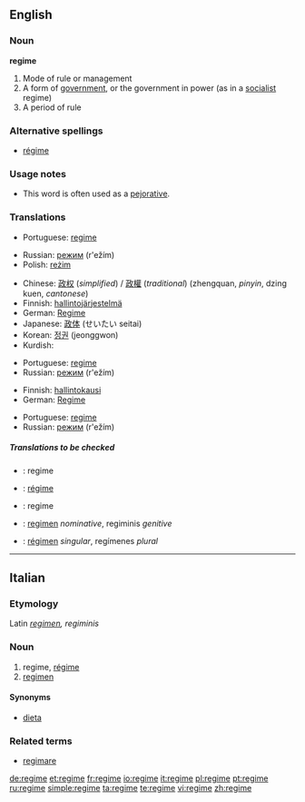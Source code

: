 {{see|Regime}}
==English==
{{wikipedia}}

===Noun===
'''regime'''

# Mode of rule or management
# A form of [[government]], or the government in power (as in a [[socialist]] regime)
# A period of rule

===Alternative spellings===
*[[régime]]

===Usage notes===
*This word is often used as a [[pejorative]].

===Translations===
{{rfc-level|Translations at L3+}}
{{trans-top|Mode of rule or management}}
*Portuguese: [[regime]] {{m}}
{{trans-mid}}
*Russian: [[режим]] (r'ežím) {{m}}
*Polish: [[reżim]] {{m}}
{{trans-bottom}}

{{trans-top|A form of government}}
*Chinese: [[政权]] (''simplified'') / [[政權]] (''traditional'') (zhengquan, ''pinyin'', dzing kuen, ''cantonese'')
*Finnish: [[hallintojärjestelmä]]
*German: [[Regime]] {{n}}
*Japanese: [[政体]] (せいたい seitai)
*Korean: [[정권]] (jeonggwon)
*Kurdish: {{KUchar|[[ڕژێم]]}}
{{trans-mid}}
*Portuguese: [[regime]] {{m}}
*Russian: [[режим]] (r'ežím) {{m}}
{{trans-bottom}}

{{trans-top|A period of rule}}
*Finnish: [[hallintokausi]]
*German: [[Regime]] {{n}}
{{trans-mid}}
*Portuguese: [[regime]] {{m}}
*Russian: [[режим]] (r'ežím) {{m}}
{{trans-bottom}}

=====Translations to be checked=====
{{checktrans}}
{{top}}
*{{ttbc|Dutch}}: regime
*{{ttbc|French}}: [[régime]]
*{{ttbc|Italian}}: regime
{{mid}}
*{{ttbc|Latin}}: [[regimen]] ''nominative'', regiminis ''genitive''
*{{ttbc|Spanish}}: [[régimen]] ''singular'', regímenes ''plural''
{{bottom}}

----

==Italian==

===Etymology===
Latin ''[[regimen]], regiminis''

===Noun===
{{it-noun|regim|m|e|i}}

# regime, [[régime]]
# [[regimen]]

====Synonyms====
*[[dieta]]

===Related terms===
*[[regimare]]

[[de:regime]]
[[et:regime]]
[[fr:regime]]
[[io:regime]]
[[it:regime]]
[[pl:regime]]
[[pt:regime]]
[[ru:regime]]
[[simple:regime]]
[[ta:regime]]
[[te:regime]]
[[vi:regime]]
[[zh:regime]]